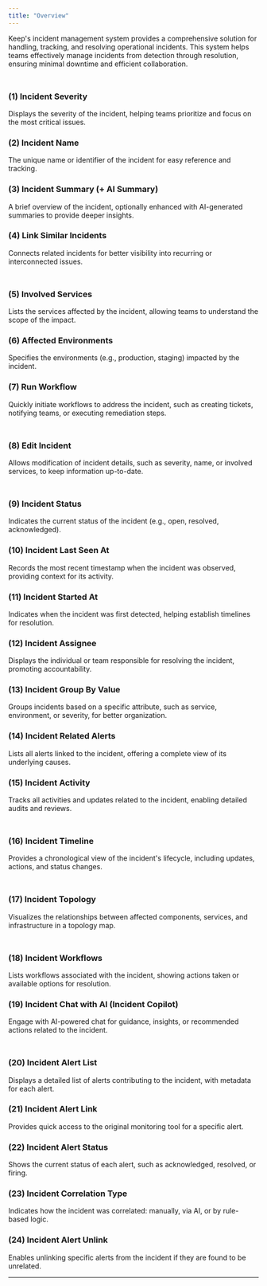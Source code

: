 ```yaml
---
title: "Overview"
---
```


Keep's incident management system provides a comprehensive solution for handling, tracking, and resolving operational incidents. This system helps teams effectively manage incidents from detection through resolution, ensuring minimal downtime and efficient collaboration.

<Frame width="100" height="200">
  <img height="10" src="/images/incident_1.png" />
</Frame>


### (1) Incident Severity
Displays the severity of the incident, helping teams prioritize and focus on the most critical issues.

### (2) Incident Name
The unique name or identifier of the incident for easy reference and tracking.

### (3) Incident Summary (+ AI Summary)
A brief overview of the incident, optionally enhanced with AI-generated summaries to provide deeper insights.

### (4) Link Similar Incidents
Connects related incidents for better visibility into recurring or interconnected issues.

<Frame width="100" height="200">
  <img height="10" src="/images/incident_link.png" />
</Frame>

### (5) Involved Services
Lists the services affected by the incident, allowing teams to understand the scope of the impact.

### (6) Affected Environments
Specifies the environments (e.g., production, staging) impacted by the incident.

### (7) Run Workflow
Quickly initiate workflows to address the incident, such as creating tickets, notifying teams, or executing remediation steps.

<Frame width="100" height="200">
  <img height="10" src="/images/incident_workflow.png" />
</Frame>


### (8) Edit Incident
Allows modification of incident details, such as severity, name, or involved services, to keep information up-to-date.

<Frame width="100" height="200">
  <img height="10" src="/images/incident_edit.png" />
</Frame>

### (9) Incident Status
Indicates the current status of the incident (e.g., open, resolved, acknowledged).

### (10) Incident Last Seen At
Records the most recent timestamp when the incident was observed, providing context for its activity.

### (11) Incident Started At
Indicates when the incident was first detected, helping establish timelines for resolution.

### (12) Incident Assignee
Displays the individual or team responsible for resolving the incident, promoting accountability.

### (13) Incident Group By Value
Groups incidents based on a specific attribute, such as service, environment, or severity, for better organization.

### (14) Incident Related Alerts
Lists all alerts linked to the incident, offering a complete view of its underlying causes.

### (15) Incident Activity
Tracks all activities and updates related to the incident, enabling detailed audits and reviews.

<Frame width="100" height="200">
  <img height="10" src="/images/incident_activity.png" />
</Frame>

### (16) Incident Timeline
Provides a chronological view of the incident's lifecycle, including updates, actions, and status changes.

<Frame width="100" height="200">
  <img height="10" src="/images/incident_timeline.png" />
</Frame>

### (17) Incident Topology
Visualizes the relationships between affected components, services, and infrastructure in a topology map.

<Frame width="100" height="200">
  <img height="10" src="/images/incident_service.png" />
</Frame>

### (18) Incident Workflows
Lists workflows associated with the incident, showing actions taken or available options for resolution.

### (19) Incident Chat with AI (Incident Copilot)
Engage with AI-powered chat for guidance, insights, or recommended actions related to the incident.

<Frame width="100" height="200">
  <img height="10" src="/images/incident_copilot.png" />
</Frame>

### (20) Incident Alert List
Displays a detailed list of alerts contributing to the incident, with metadata for each alert.

### (21) Incident Alert Link
Provides quick access to the original monitoring tool for a specific alert.

### (22) Incident Alert Status
Shows the current status of each alert, such as acknowledged, resolved, or firing.

### (23) Incident Correlation Type
Indicates how the incident was correlated: manually, via AI, or by rule-based logic.

### (24) Incident Alert Unlink
Enables unlinking specific alerts from the incident if they are found to be unrelated.

---
